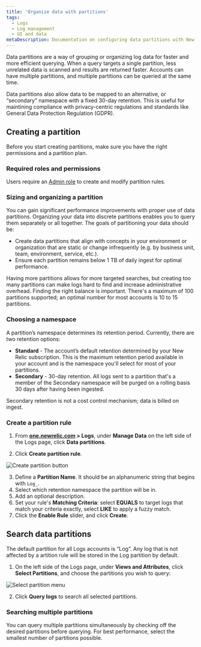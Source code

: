 ```yaml
---
title: 'Organize data with partitions'
tags:
  - Logs
  - Log management
  - UI and data
metaDescription: Documentation on configuring data partitions with New Relic Logs.
---
```


Data partitions are a way of grouping or organizing log data for faster and more efficient querying. When a query targets a single partition, less unrelated data is scanned and results are returned faster. Accounts can have multiple partitions, and multiple partitions can be queried at the same time.

Data partitions also allow data to be mapped to an alternative, or “secondary” namespace with a fixed 30-day retention. This is useful for maintining compliance with privacy-centric regulations and standards like General Data Protection Regulation (GDPR).


## Creating a partition

Before you start creating partitions, make sure you have the right permissions and a partition plan.

### Required roles and permissions

Users require an [Admin role](/docs/accounts/accounts-billing/new-relic-one-user-management/new-relic-one-user-model-understand-user-structure/) to create and modify partition rules. 

### Sizing and organizing a partition

You can gain significant performance improvements with proper use of data partitions. Organizing your data into discrete partitions enables you to query them separately or all together. The goals of partitioning your data should be:
* Create data partitions that align with concepts in your environment or organization that are static or change infrequently (e.g. by business unit, team, environment, service, etc.).
* Ensure each partition remains below 1 TB of daily ingest for optimal performance.

Having more partitions allows for more targeted searches, but creating too many partitions can make logs hard to find and increase administrative overhead. Finding the right balance is important. There's a maximum of 100 partitions supported; an optimal number for most accounts is 10 to 15 partitions. 

### Choosing a namespace

A partition’s namespace determines its retention period. Currently, there are two retention options:
* **Standard** - The account’s default retention determined by your New Relic subscription. This is the maximum retention period available in your account and is the namespace you'll select for most of your partitions.
* **Secondary** - 30-day retention. All logs sent to a partition that's a member of the Secondary namespace will be purged on a rolling basis 30 days after having been ingested.

<Callout variant="tip">
Secondary retention is not a cost control mechanism; data is billed on ingest.
</Callout>

### Create a partition rule

1. From **[one.newrelic.com](http://one.newrelic.com) > Logs**, under **Manage Data** on the left side of the Logs page, click  **Data partitions**.

2. Click **Create partition rule**.

![Create partition button](./images/create-partition.png "Create partition button")

3. Define a **Partition Name**. It should be an alphanumeric string that begins with `Log_`.
4. Select which retention namespace the partition will be in.
5. Add an optional description.
6. Set your rule's **Matching Criteria**: select **EQUALS** to target logs that match your criteria exactly, select **LIKE** to apply a fuzzy match. 
7. Click the **Enable Rule** slider, and click **Create**.

## Search data partitions

The default partition for all Logs accounts is “Log”. Any log that is not affected by a artition rule will be stored in the Log partition by default.

1. On the left side of the Logs page, under **Views and Attributes**, click **Select Partitions**, and choose the partitions you wish to query:

![Select partition menu](./images/select-partitions.png "Select partition menu")

2. Click **Query logs** to search all selected partitions.


### Searching multiple partitions

You can query multiple partitions simultaneously by checking off the desired partitions before querying. For best performance, select the smallest number of partitions possible.

